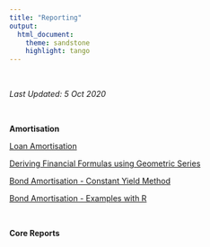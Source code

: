 ```yaml
---
title: "Reporting"
output:
  html_document:
    theme: sandstone
    highlight: tango  
---
```


<br>

*Last Updated: 5 Oct 2020*

<br>

__Amortisation__

[Loan Amortisation](LoanAmortisation.html)  

[Deriving Financial Formulas using Geometric Series](GeometricSum.html)  

[Bond Amortisation - Constant Yield Method](BondAmortisation.html)  

[Bond Amortisation - Examples with R](BondAmortisation_Code.html) 

<br>

__Core Reports__